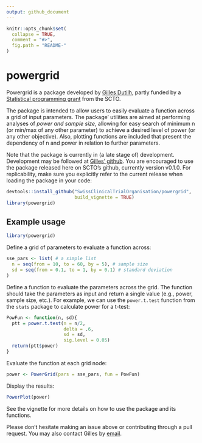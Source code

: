 ```yaml
---
output: github_document
---
```


<!-- README.md is generated from README.Rmd. Please edit that file -->

```r
knitr::opts_chunk$set(
  collapse = TRUE,
  comment = "#>",
  fig.path = "README-"
)
```

# powergrid

Powergrid is a package developed by [Gilles Dutilh](https://www.gillesdutilh.com), partly funded by a [Statistical programming grant](https://www.sctoplatforms.ch/en/scto-platforms/statistics-methodology-5.html) from the SCTO. 

The package is intended to allow users to easily evaluate a
function across a grid of input parameters. The package' utilities are
aimed at performing analyses of *power and sample size*, allowing for
easy search of minimum n (or min/max of any other parameter) to
achieve a desired level of power (or any other objective). Also,
plotting functions are included that present the dependency of n and
power in relation to further parameters.

Note that the package is currently in (a late stage of)
development. Development may be followed at [Gilles' github](https://www.github.com/gillesdutilh/powergrid). You are encouraged to use the package released here on SCTO's github, currently version v0.1.0.  For replicability, make
sure you explicitly refer to the current release when loading the
package in your code:

```r
devtools::install_github("SwissClinicalTrialOrganisation/powergrid",
                         build_vignette = TRUE)
library(powergrid)
```

## Example usage

```r
library(powergrid)
```

Define a grid of parameters to evaluate a function across:

```r
sse_pars <- list( # a simple list
  n = seq(from = 10, to = 60, by = 5), # sample size
  sd = seq(from = 0.1, to = 1, by = 0.1) # standard deviation
)
```

Define a function to evaluate the parameters across the grid. The function should take the parameters as input and return a single value (e.g., power, sample size, etc.). For example, we can use the `power.t.test` function from the `stats` package to calculate power for a t-test:

```r
PowFun <- function(n, sd){
  ptt = power.t.test(n = n/2,
                     delta = .6,
                     sd = sd,
                     sig.level = 0.05)
  return(ptt$power)
}
```

Evaluate the function at each grid node:

```r
power <- PowerGrid(pars = sse_pars, fun = PowFun)
```

Display the results:

```r
PowerPlot(power)
```

See the vignette for more details on how to use the package and its functions.

Please don't hesitate making an issue above or contributing through a
pull request. You may also contact Gilles by [email](mailto:info@gillesdutilh.com).

